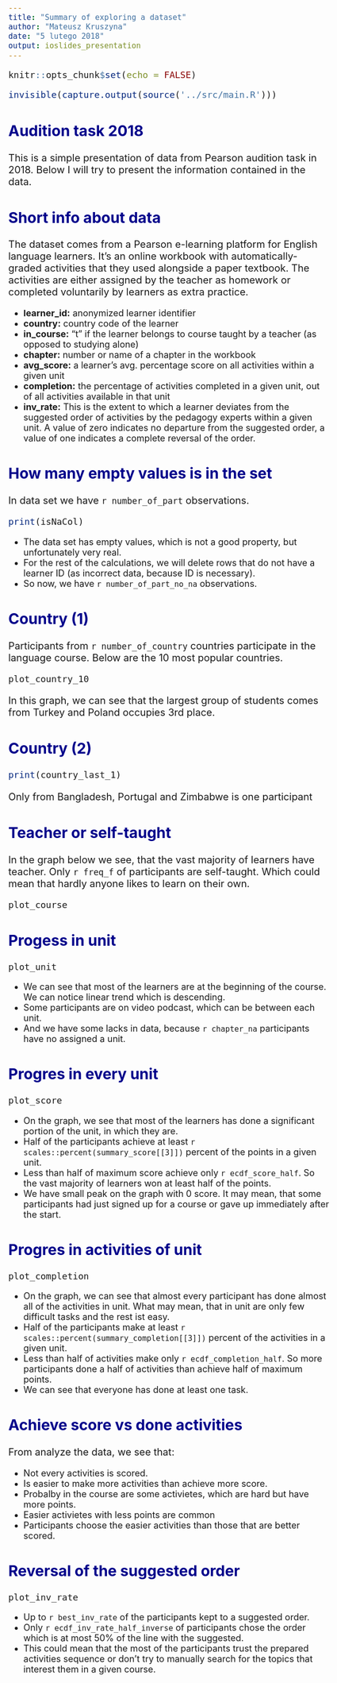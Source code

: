 ```yaml
---
title: "Summary of exploring a dataset"
author: "Mateusz Kruszyna"
date: "5 lutego 2018"
output: ioslides_presentation
---
```


<!--- Setup and run the code for data from it --->

```r
knitr::opts_chunk$set(echo = FALSE)
```
```r
invisible(capture.output(source('../src/main.R')))
```

<!--- Adding a simple style for a better look --->
<style type="text/css">

body{ /* Normal  */
      font-size: 18px;
  }
p {
  font-size: 20px;
}
ul {
  font-size: 18px;
}
td {  /* Table  */
  font-size: 18px;
}
h1.title {
  font-size: 38px;
  color: DarkRed;
}
h1 { /* Header 1 */
  font-size: 32px;
  color: DarkBlue;
}
h2 { /* Header 2 */
    font-size: 30px;
  color: DarkBlue;
}
h3 { /* Header 3 */
  font-size: 26px;
  font-family: "Times New Roman", Times, serif;
  color: DarkBlue;
}
code.r{ /* Code block */
    font-size: 18px;
}
pre { /* Code block - determines code spacing between lines */
    font-size: 18px;
}
</style>

<!--- Begin slide --->

## Audition task 2018

This is a simple presentation of data from Pearson audition task in 2018. Below I will try to present the information contained in the data. 


## Short info about data

The dataset comes from a Pearson e-learning platform for English language learners. It’s an online workbook with automatically-graded activities that they used alongside a paper textbook. The activities are either assigned by the teacher as homework or completed voluntarily by learners as extra practice.

- **learner_id:** anonymized learner identifier
- **country:** country code of the learner
- **in_course:** “t” if the learner belongs to course taught by a teacher (as opposed
to studying alone)
- **chapter:** number or name of a chapter in the workbook
- **avg_score:** a learner’s avg. percentage score on all activities within a given unit
- **completion:** the percentage of activities completed in a given unit, out of all
activities available in that unit
- **inv_rate:** This is the extent to which a learner deviates from the suggested
order of activities by the pedagogy experts within a given unit. A value of zero
indicates no departure from the suggested order, a value of one indicates a
complete reversal of the order.

## How many empty values is in the set

In data set we have `r number_of_part` observations.

```r
print(isNaCol)
```

- The data set has empty values, which is not a good property, but unfortunately very real.
- For the rest of the calculations, we will delete rows that do not have a learner ID (as incorrect data, because ID is necessary).
- So now, we have `r number_of_part_no_na` observations.

## Country (1)

Participants from `r number_of_country` countries participate in the language course. Below are the 10 most popular countries.

```r
plot_country_10
```

In this graph, we can see that the largest group of students comes from Turkey and Poland occupies 3rd place.

## Country (2)

```r
print(country_last_1)
```
Only from Bangladesh, Portugal and 	Zimbabwe is one participant

## Teacher or self-taught

In the graph below we see, that the vast majority of learners have teacher. Only `r freq_f` of participants are self-taught. Which could mean that hardly anyone likes to learn on their own.

```r
plot_course
```

## Progess in unit

```r
plot_unit
```

- We can see that most of the learners are at the beginning of the course. We can notice linear trend which is descending.
- Some participants are on video podcast, which can be between each unit.
- And we have some lacks in data, because `r chapter_na` participants have no assigned a unit.

## Progres in every unit

```r
plot_score
```

- On the graph, we see that most of the learners has done a significant portion of the unit, in which they are.
- Half of the participants achieve at least `r scales::percent(summary_score[[3]])` percent of the points in a given unit.
- Less than half of maximum score achieve only `r ecdf_score_half`. So the vast majority of learners won at least half of the points.
- We have small peak on the graph with 0 score. It may mean, that some participants had just signed up for a course or gave up immediately after the start.

## Progres in activities of unit

```r
plot_completion
```

- On the graph, we can see that almost every participant has done almost all of the activities in unit. What may mean, that in unit are only few difficult tasks and the rest ist easy.
- Half of the participants make at least `r scales::percent(summary_completion[[3]])` percent of the activities in a given unit.
- Less than half of activities make only `r ecdf_completion_half`. So more participants done a half of activities than achieve half of maximum points.
- We can see that everyone has done at least one task.

## Achieve score vs done activities

From analyze the data, we see that:

- Not every activities is scored.
- Is easier to make more activities than achieve more score.
- Probalby in the course are some activietes, which are hard but have more points.
- Easier activietes with less points are common
- Participants choose the easier activities than those that are better scored.

## Reversal of the suggested order

```r
plot_inv_rate
```

- Up to `r best_inv_rate` of the participants kept to a suggested order.
- Only `r ecdf_inv_rate_half_inverse` of participants chose the order which is at most 50% of the line with the suggested.
- This could mean that the most of the participants trust the prepared activities sequence or don't try to manually search for the topics that interest them in a given course.